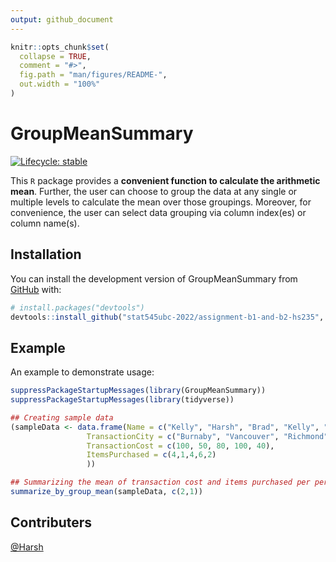 ```yaml
---
output: github_document
---
```


<!-- README.md is generated from README.Rmd. Please edit that file -->

```r
knitr::opts_chunk$set(
  collapse = TRUE,
  comment = "#>",
  fig.path = "man/figures/README-",
  out.width = "100%"
)
```

# GroupMeanSummary

<!-- badges: start -->
[![Lifecycle: stable](https://img.shields.io/badge/lifecycle-stable-brightgreen.svg)](https://www.tidyverse.org/lifecycle/#stable) <!-- credits: taken from https://github.com/vincenzocoia/powers/blob/master/README.md -->
<!-- badges: end -->

This `R` package provides a **convenient function to calculate the arithmetic mean**. Further, the user can choose to group the data at any single or multiple levels to calculate the mean over those groupings. Moreover, for convenience, the user can select data grouping via column index(es) or column name(s).

## Installation

You can install the development version of GroupMeanSummary from [GitHub](https://github.com/) with:

``` r
# install.packages("devtools")
devtools::install_github("stat545ubc-2022/assignment-b1-and-b2-hs235", ref = "1.0.0")
```

## Example

An example to demonstrate usage:

```r
suppressPackageStartupMessages(library(GroupMeanSummary))
suppressPackageStartupMessages(library(tidyverse))

## Creating sample data
(sampleData <- data.frame(Name = c("Kelly", "Harsh", "Brad", "Kelly", "Brad"),
                 TransactionCity = c("Burnaby", "Vancouver", "Richmond", "Vancouver", "Burnaby"),
                 TransactionCost = c(100, 50, 80, 100, 40),
                 ItemsPurchased = c(4,1,4,6,2)
                 ))

## Summarizing the mean of transaction cost and items purchased per person
summarize_by_group_mean(sampleData, c(2,1))
```

## Contributers
[@Harsh](https://github.com/hs235)
